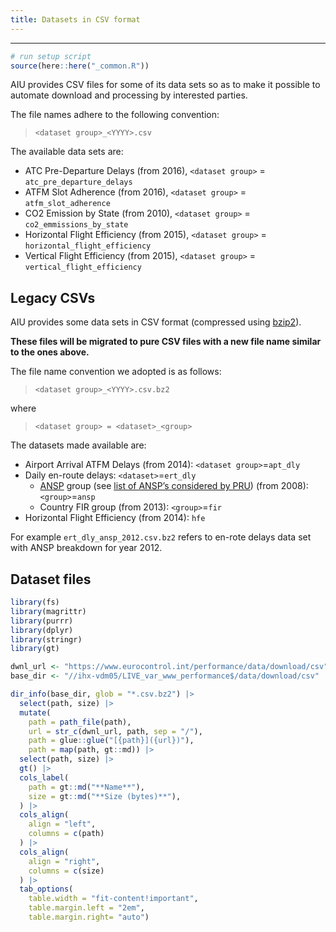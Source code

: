 ```yaml
---
title: Datasets in CSV format
---
```

---
```r
# run setup script
source(here::here("_common.R"))
```

AIU provides CSV files for some of its data sets so as to make it possible to
automate download and processing by interested parties.

The file names adhere to the following convention:

> `<dataset group>_<YYYY>.csv`

The available data sets are:

* ATC Pre-Departure Delays (from 2016), `<dataset group>` = `atc_pre_departure_delays`
* ATFM Slot Adherence (from 2016), `<dataset group>` = `atfm_slot_adherence`
* CO2 Emission by State (from 2010), `<dataset group>` = `co2_emmissions_by_state`
* Horizontal Flight Efficiency (from 2015), `<dataset group>` = `horizontal_flight_efficiency`
* Vertical Flight Efficiency (from 2015), `<dataset group>` = `vertical_flight_efficiency`


## Legacy CSVs

AIU provides some data sets in CSV format (compressed using [bzip2][bzip2]).

**These files will be migrated to pure CSV files with a new file name similar to
the ones above.**

The file name convention we adopted is as follows:

> `<dataset group>_<YYYY>.csv.bz2`

where

> `<dataset group> = <dataset>_<group>`

The datasets made available are:

* Airport Arrival ATFM Delays (from 2014): `<dataset group>`=`apt_dly`
* Daily en-route delays: `<dataset>`=`ert_dly`
    * [ANSP](/acronym/ansp/) group (see [list of ANSP's considered by PRU](../ansp)) (from 2008): `<group>`=`ansp`
    * Country FIR group (from 2013): `<group>`=`fir`
* Horizontal Flight Efficiency (from 2014): `hfe`


For example `ert_dly_ansp_2012.csv.bz2` refers to en-rote delays data set with
ANSP breakdown for year 2012.

## Dataset files


```r
library(fs)
library(magrittr)
library(purrr)
library(dplyr)
library(stringr)
library(gt)

dwnl_url <- "https://www.eurocontrol.int/performance/data/download/csv"
base_dir <- "//ihx-vdm05/LIVE_var_www_performance$/data/download/csv"

dir_info(base_dir, glob = "*.csv.bz2") |>
  select(path, size) |> 
  mutate(
    path = path_file(path),
    url = str_c(dwnl_url, path, sep = "/"),
    path = glue::glue("[{path}]({url})"),
    path = map(path, gt::md)) |> 
  select(path, size) |> 
  gt() |> 
  cols_label(
    path = gt::md("**Name**"),
    size = gt::md("**Size (bytes)**"),
  ) |> 
  cols_align(
    align = "left",
    columns = c(path)
  ) |> 
  cols_align(
    align = "right",
    columns = c(size)
  ) |> 
  tab_options(
    table.width = "fit-content!important",
    table.margin.left = "2em",
    table.margin.right= "auto")

```


[bzip2]: <https://en.wikipedia.org/wiki/Bzip2> "Wikipedia: bzip2"

